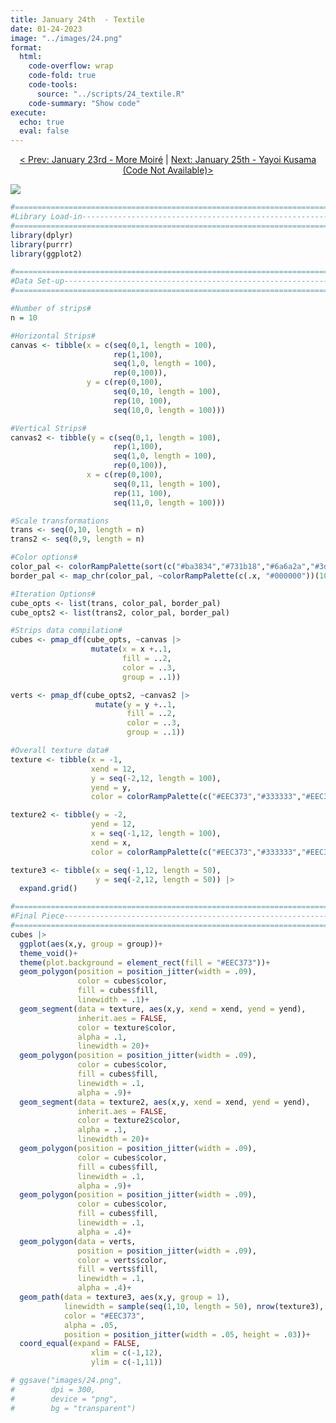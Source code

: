 ```yaml
---
title: January 24th  - Textile
date: 01-24-2023
image: "../images/24.png"
format:
  html:
    code-overflow: wrap
    code-fold: true
    code-tools:
      source: "../scripts/24_textile.R"
    code-summary: "Show code"
execute:
  echo: true
  eval: false
---
```

<center>

[\< Prev: January 23rd - More Moiré](day_23.qmd) \| [Next: January 25th - Yayoi Kusama (Code Not Available)\>](day_25.qmd)

</center>


![](/images/24.png){fig-alt="A generative art piece that shows various strips of textured fabric with various autumn-like colors (greens, reds) on a light tan gradient background." fig-align="center"}

```r
#=============================================================================#
#Library Load-in---------------------------------------------------------------
#=============================================================================#
library(dplyr)
library(purrr)
library(ggplot2)

#=============================================================================#
#Data Set-up-------------------------------------------------------------------
#=============================================================================#

#Number of strips#
n = 10

#Horizontal Strips#
canvas <- tibble(x = c(seq(0,1, length = 100),
                       rep(1,100),
                       seq(1,0, length = 100),
                       rep(0,100)),
                 y = c(rep(0,100),
                       seq(0,10, length = 100),
                       rep(10, 100),
                       seq(10,0, length = 100)))

#Vertical Strips#
canvas2 <- tibble(y = c(seq(0,1, length = 100),
                       rep(1,100),
                       seq(1,0, length = 100),
                       rep(0,100)),
                 x = c(rep(0,100),
                       seq(0,11, length = 100),
                       rep(11, 100),
                       seq(11,0, length = 100)))

#Scale transformations
trans <- seq(0,10, length = n)
trans2 <- seq(0,9, length = n)

#Color options#
color_pal <- colorRampPalette(sort(c("#ba3834","#731b18","#6a6a2a","#3d3d12","#634d41","#9e7057")))(n)
border_pal <- map_chr(color_pal, ~colorRampPalette(c(.x, "#000000"))(10)[4])

#Iteration Options#
cube_opts <- list(trans, color_pal, border_pal)
cube_opts2 <- list(trans2, color_pal, border_pal)

#Strips data compilation#
cubes <- pmap_df(cube_opts, ~canvas |>
                  mutate(x = x +..1,
                         fill = ..2,
                         color = ..3,
                         group = ..1))

verts <- pmap_df(cube_opts2, ~canvas2 |>
                   mutate(y = y +..1,
                          fill = ..2,
                          color = ..3,
                          group = ..1))

#Overall texture data#
texture <- tibble(x = -1,
                  xend = 12,
                  y = seq(-2,12, length = 100),
                  yend = y,
                  color = colorRampPalette(c("#EEC373","#333333","#EEC373","#333333","#EEC373"))(100))

texture2 <- tibble(y = -2,
                  yend = 12,
                  x = seq(-1,12, length = 100),
                  xend = x,
                  color = colorRampPalette(c("#EEC373","#333333","#EEC373","#333333","#EEC373"))(100))

texture3 <- tibble(x = seq(-1,12, length = 50),
                   y = seq(-2,12, length = 50)) |>
  expand.grid()

#=============================================================================#
#Final Piece-------------------------------------------------------------------
#=============================================================================#
cubes |>
  ggplot(aes(x,y, group = group))+
  theme_void()+
  theme(plot.background = element_rect(fill = "#EEC373"))+
  geom_polygon(position = position_jitter(width = .09), 
               color = cubes$color, 
               fill = cubes$fill, 
               linewidth = .1)+
  geom_segment(data = texture, aes(x,y, xend = xend, yend = yend), 
               inherit.aes = FALSE, 
               color = texture$color, 
               alpha = .1, 
               linewidth = 20)+
  geom_polygon(position = position_jitter(width = .09), 
               color = cubes$color, 
               fill = cubes$fill, 
               linewidth = .1, 
               alpha = .9)+
  geom_segment(data = texture2, aes(x,y, xend = xend, yend = yend), 
               inherit.aes = FALSE, 
               color = texture2$color, 
               alpha = .1, 
               linewidth = 20)+
  geom_polygon(position = position_jitter(width = .09), 
               color = cubes$color, 
               fill = cubes$fill, 
               linewidth = .1, 
               alpha = .9)+
  geom_polygon(position = position_jitter(width = .09), 
               color = cubes$color, 
               fill = cubes$fill, 
               linewidth = .1, 
               alpha = .4)+
  geom_polygon(data = verts, 
               position = position_jitter(width = .09), 
               color = verts$color, 
               fill = verts$fill, 
               linewidth = .1, 
               alpha = .4)+
  geom_path(data = texture3, aes(x,y, group = 1), 
            linewidth = sample(seq(1,10, length = 50), nrow(texture3), replace = TRUE), 
            color = "#EEC373", 
            alpha = .05, 
            position = position_jitter(width = .05, height = .03))+
  coord_equal(expand = FALSE, 
                  xlim = c(-1,12), 
                  ylim = c(-1,11))

# ggsave("images/24.png",
#        dpi = 300,
#        device = "png",
#        bg = "transparent")
```
